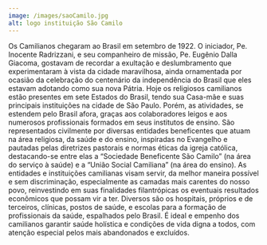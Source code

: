 ---
image: /images/saoCamilo.jpg
alt: logo instituição São Camilo
---
Os Camilianos chegaram ao Brasil em setembro de 1922. O iniciador, Pe. Inocente Radrizzani, e seu companheiro de missão, Pe. Eugênio Dalla Giacoma, gostavam de recordar a exultação e deslumbramento que experimentaram à vista da cidade maravilhosa, ainda ornamentada por ocasião da celebração do centenário da independência do Brasil que eles estavam adotando como sua nova Pátria. Hoje os religiosos camilianos estão presentes em sete Estados do Brasil, tendo sua Casa-mãe e suas principais instituições na cidade de São Paulo. Porém, as atividades, se estendem pelo Brasil afora, graças aos colaboradores leigos e aos numerosos profissionais formados em seus institutos de ensino. São representados civilmente por diversas entidades beneficentes que atuam na área religiosa, da saúde e do ensino, inspiradas no Evangelho e pautadas pelas diretrizes pastorais e normas éticas da igreja católica, destacando-se entre elas a “Sociedade Beneficente São Camilo” (na área do serviço à saúde) e a “União Social Camiliana” (na área do ensino). As entidades e instituições camilianas visam servir, da melhor maneira possível e sem discriminação, especialmente as camadas mais carentes do nosso povo, reinvestindo em suas finalidades filantrópicas os eventuais resultados econômicos que possam vir a ter. Diversos são os hospitais, próprios e de terceiros, clínicas, postos de saúde, e escolas para a formação de profissionais da saúde, espalhados pelo Brasil. É ideal e empenho dos camilianos garantir saúde holística e condições de vida digna a todos, com atenção especial pelos mais abandonados e excluídos.